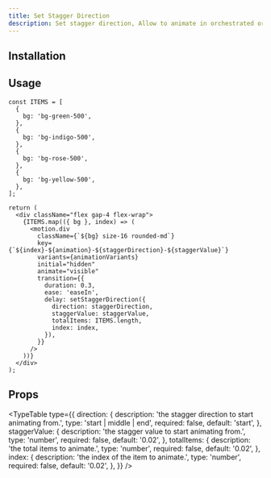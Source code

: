 ```yaml
---
title: Set Stagger Direction
description: Set stagger direction, Allow to animate in orchestrated order depending on the order, can animate from the start item, middle item, last item.
---
```


<ComponentPreview name="set-stagger-direction-demo" />

## Installation

<ComponentInstallation name="set-stagger-direction" />

## Usage

```tsx
const ITEMS = [
  {
    bg: 'bg-green-500',
  },
  {
    bg: 'bg-indigo-500',
  },
  {
    bg: 'bg-rose-500',
  },
  {
    bg: 'bg-yellow-500',
  },
];

return (
  <div className="flex gap-4 flex-wrap">
    {ITEMS.map(({ bg }, index) => (
      <motion.div
        className={`${bg} size-16 rounded-md`}
        key={`${index}-${animation}-${staggerDirection}-${staggerValue}`}
        variants={animationVariants}
        initial="hidden"
        animate="visible"
        transition={{
          duration: 0.3,
          ease: 'easeIn',
          delay: setStaggerDirection({
            direction: staggerDirection,
            staggerValue: staggerValue,
            totalItems: ITEMS.length,
            index: index,
          }),
        }}
      />
    ))}
  </div>
);
```

## Props

<TypeTable
  type={{
    direction: {
      description: 'the stagger direction to start animating from.',
      type: 'start | middle | end',
      required: false,
      default: 'start',
    },
    staggerValue: {
      description: 'the stagger value to start animating from.',
      type: 'number',
      required: false,
      default: '0.02',
    },
    totalItems: {
      description: 'the total items to animate.',
      type: 'number',
      required: false,
      default: '0.02',
    },
    index: {
      description: 'the index of the item to animate.',
      type: 'number',
      required: false,
      default: '0.02',
    },
  }}
/>
